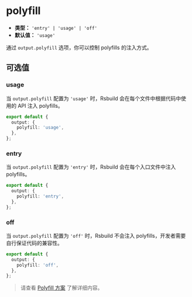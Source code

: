 # polyfill

- **类型：** `'entry' | 'usage' | 'off'`
- **默认值：** `'usage'`

通过 `output.polyfill` 选项，你可以控制 polyfills 的注入方式。

## 可选值

### usage

当 `output.polyfill` 配置为 `'usage'` 时，Rsbuild 会在每个文件中根据代码中使用的 API 注入 polyfills。

```ts
export default {
  output: {
    polyfill: 'usage',
  },
};
```

### entry

当 `output.polyfill` 配置为 `'entry'` 时，Rsbuild 会在每个入口文件中注入 polyfills。

```ts
export default {
  output: {
    polyfill: 'entry',
  },
};
```

### off

当 `output.polyfill` 配置为 `'off'` 时，Rsbuild 不会注入 polyfills，开发者需要自行保证代码的兼容性。

```ts
export default {
  output: {
    polyfill: 'off',
  },
};
```

> 请查看 [Polyfill 方案](/guide/advanced/browser-compatibility#polyfill-mode) 了解详细内容。
